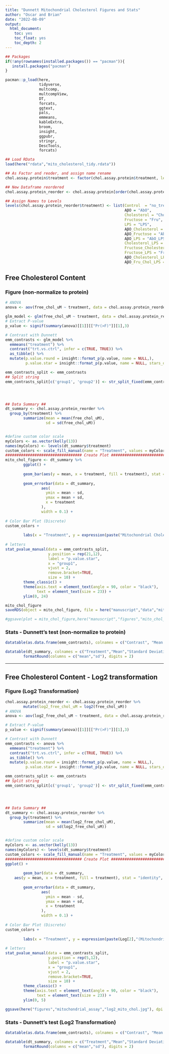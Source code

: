 ```yaml
---
title: "Dunnett Mitochondrial Cholesterol Figures and Stats"
author: "Oscar and Brian"
date: "2022-08-09"
output:
  html_document:
    toc: yes
    toc_float: yes
    toc_depth: 2
---
```


<style type="text/css">
.main-container {
  max-width: 2000px;
  margin-left: auto;
  margin-right: auto;
}
</style>

```r
## Packages
if(!any(rownames(installed.packages()) == "pacman")){
   install.packages("pacman")
}

pacman::p_load(here,
               tidyverse,
               multcomp,
               multcompView,
               DT,
               forcats,
               ggtext,
               pals,
               emmeans,
               kableExtra,
               broom,
               insight,
               ggpubr,
               stringr,
               DescTools,
               forcats)

## Load RData
load(here("rdata","mito_cholesterol_tidy.rdata"))


```


```r
## As Factor and reoder, and assign name rename
chol.assay.protein$treatment <- factor(chol.assay.protein$treatment, levels = c("no_treat", "AbO", "Chol", "Fru","LPS", "AbO_Chol","AbO_Fru", "AbO_LPS", "Chol_LPS", "Fru_Chol","Fru_LPS", "AbO_Chol_LPS","Ab_F_C_LPS"))

## New Dataframe reordered
chol.assay.protein_reorder <- chol.assay.protein[order(chol.assay.protein$treatment), ]

## Assign Names to Levels
levels(chol.assay.protein_reorder$treatment) <- list(Control  = "no_treat", 
                                                     AβO = "AbO",
                                                     Cholesterol = "Chol",
                                                     Fructose = "Fru",
                                                     LPS = "LPS",
                                                     AβO_Cholesterol = "AbO_Chol",
                                                     AβO_Fructose = "AbO_Fru",
                                                     AβO_LPS = "AbO_LPS",
                                                     Cholesterol_LPS = "Chol_LPS",
                                                     Fructose_Cholesterol = "Fru_Chol",
                                                     Fructose_LPS = "Fru_LPS",
                                                     AβO_Cholesterol_LPS = "AbO_Chol_LPS",
                                                     AβO_Fru_Chol_LPS = "Ab_F_C_LPS")

```

## Free Cholesterol Content {.tabset .tabset-fade .tabset-pills}

### Figure (non-normalize to protein)

```r
# ANOVA
anova <- aov(free_chol_uM ~ treatment, data = chol.assay.protein_reorder)

glm_model <- glm(free_chol_uM ~ treatment, data = chol.assay.protein_reorder)
# Extract P-value
p_value <- signif(summary(anova)[[1]][["Pr(>F)"]][1],3)

# Contrast with Dunnett
emm_contrasts <- glm_model %>%
  emmeans("treatment") %>%
  contrast("trt.vs.ctrl", infer = c(TRUE, TRUE)) %>%
  as_tibble() %>%
  mutate(p.value.round = insight::format_p(p.value, name = NULL,),
         p.value.star = insight::format_p(p.value, name = NULL, stars_only = TRUE)) 

emm_contrasts_split <- emm_contrasts
## Split string
emm_contrasts_split[c('group1', 'group2')] <- str_split_fixed(emm_contrasts_split$contrast, ' - ', 2) 




## Data Summary ##
dt_summary <- chol.assay.protein_reorder %>%
  group_by(treatment) %>%
        summarize(mean = mean(free_chol_uM),
                  sd = sd(free_chol_uM))


#define custom color scale
myColors <- as.vector(kelly(13))
names(myColors) <- levels(dt_summary$treatment)
custom_colors <- scale_fill_manual(name = "Treatment", values = myColors)
################################## Create Plot ##################################
mito_chol_figure <- dt_summary %>%
        ggplot() + 
        
        geom_bar(aes(y = mean, x = treatment, fill = treatment), stat = "identity", show.legend = TRUE) +
        
        geom_errorbar(data = dt_summary,
                aes(
                  ymin = mean - sd,
                  ymax = mean + sd,
                  x = treatment
                ),
                width = 0.1) +
        
# Color Bar Plot (Discrete)
custom_colors + 
        
        labs(x = "Treatment", y = expression(paste("Mitochondrial Cholesterol Content, ",mu,"M")), subtitle = paste("ANOVA:", " P"," = ", paste0(p_value, collapse = NULL))) +
        
# letters
stat_pvalue_manual(data = emm_contrasts_split,
                   y.position = rep(21,12),
                   label = "p.value.star",
                   x = "group1",
                   vjust = 2,
                   remove.bracket=TRUE,
                   size = 10) +
        theme_classic() +
        theme(axis.text = element_text(angle = 90, color = "black"),
              text = element_text(size = 23)) +
        ylim(0, 24)

mito_chol_figure
saveRDS(object = mito_chol_figure, file = here("manuscript","data","mito_chol_figure.RDS"))
```

```r
#ggsave(plot = mito_chol_figure,here("manuscript","figures","mito_chol_assay.jpg"), dpi = 300, width = 10, height = 8)
```



### Stats - Dunnett's test (non-normalize to protein)

```r
datatable(as.data.frame(emm_contrasts), colnames = c("Contrast", "Mean Diff", "SE", "DF"," Lower CI 95%", "Upper CI 95%","T.ratio","P.adjusted","P.rounded","Sig Level"))

datatable(dt_summary, colnames = c("Treatment","Mean","Standard Deviation (SD)")) %>%
        formatRound(columns = c("mean","sd"), digits = 2)

```

***

## Free Cholesterol Content - Log2 transformation {.tabset .tabset-fade .tabset-pills}


### Figure (Log2 Transformation)

```r
chol.assay.protein_reorder <- chol.assay.protein_reorder %>%
        mutate(log2_free_chol_uM = log2(free_chol_uM))
# ANOVA
anova <- aov(log2_free_chol_uM ~ treatment, data = chol.assay.protein_reorder)

# Extract P-value
p_value <- signif(summary(anova)[[1]][["Pr(>F)"]][1],3)

# Contrast with Dunnett
emm_contrasts <- anova %>%
  emmeans("treatment") %>%
  contrast("trt.vs.ctrl", infer = c(TRUE, TRUE)) %>%
  as_tibble() %>%
  mutate(p.value.round = insight::format_p(p.value, name = NULL,),
         p.value.star = insight::format_p(p.value, name = NULL, stars_only = TRUE)) 

emm_contrasts_split <- emm_contrasts
## Split string
emm_contrasts_split[c('group1', 'group2')] <- str_split_fixed(emm_contrasts_split$contrast, ' - ', 2) 




## Data Summary ##
dt_summary <- chol.assay.protein_reorder %>%
  group_by(treatment) %>%
        summarize(mean = mean(log2_free_chol_uM),
                  sd = sd(log2_free_chol_uM))


#define custom color scale
myColors <- as.vector(kelly(13))
names(myColors) <- levels(dt_summary$treatment)
custom_colors <- scale_fill_manual(name = "Treatment", values = myColors)
################################## Create Plot ##################################
ggplot() + 
        
        geom_bar(data = dt_summary,
    aes(y = mean, x = treatment, fill = treatment), stat = "identity", show.legend = FALSE) +
        
        geom_errorbar(data = dt_summary,
                aes(
                  ymin = mean - sd,
                  ymax = mean + sd,
                  x = treatment
                ),
                width = 0.1) +
        
# Color Bar Plot (Discrete)
custom_colors + 
        
        labs(x = "Treatment", y = expression(paste(Log[2],"(Mitochondrial Cholesterol)")), subtitle = paste("ANOVA:", " P"," = ", paste0(p_value, collapse = NULL))) +
        
# letters
stat_pvalue_manual(data = emm_contrasts_split,
                   y.position = rep(5,12),
                   label = "p.value.star",
                   x = "group1",
                   vjust = 2,
                   remove.bracket=TRUE,
                   size = 10) +
        theme_classic() +
        theme(axis.text = element_text(angle = 90, color = "black"),
              text = element_text(size = 23)) +
        ylim(0, 5)
```

```r
ggsave(here("figures","mitochondrial_assay","log2_mito_chol.jpg"), dpi = 300, width = 10, height = 9)
```



### Stats - Dunnett's test (Log2 Transformation)

```r
datatable(as.data.frame(emm_contrasts), colnames = c("Contrast", "Mean Diff", "SE", "DF"," Lower CI 95%", "Upper CI 95%","T.ratio","P.adjusted","P.rounded","Sig Level"))

datatable(dt_summary, colnames = c("Treatment","Mean","Standard Deviation (SD)")) %>%
        formatRound(columns = c("mean","sd"), digits = 2)

```
